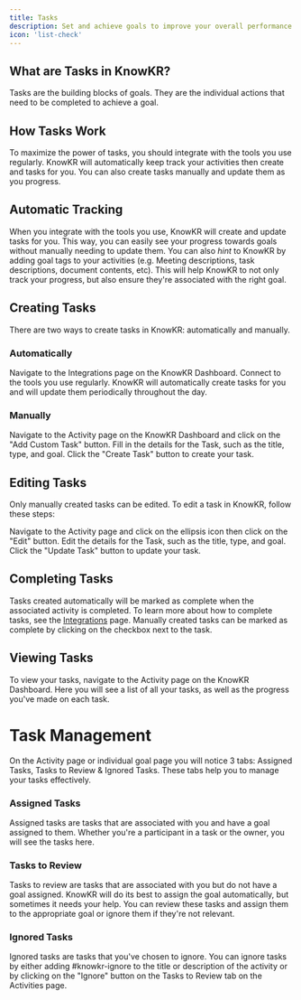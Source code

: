```yaml
---
title: Tasks
description: Set and achieve goals to improve your overall performance.
icon: 'list-check'
---
```


## What are Tasks in KnowKR?

Tasks are the building blocks of goals. They are the individual actions that need to be completed to achieve a goal.

## How Tasks Work

To maximize the power of tasks, you should integrate with the tools you use regularly. KnowKR will automatically keep track your activities then create and tasks for you.
You can also create tasks manually and update them as you progress.

## Automatic Tracking

When you integrate with the tools you use, KnowKR will create and update tasks for you. This way, you can easily see your progress towards goals without manually needing to update them.
You can also _hint_ to KnowKR by adding goal tags to your activities (e.g. Meeting descriptions, task descriptions, document contents, etc). This will help KnowKR to not only track your progress, but also ensure they're associated with the right goal.

## Creating Tasks

There are two ways to create tasks in KnowKR: automatically and manually.

### Automatically

<Steps>
    <Step title="Navigate to the Integrations page">
        Navigate to the Integrations page on the KnowKR Dashboard.
    </Step>
    <Step title="Get Connected">
        Connect to the tools you use regularly.
    </Step>
    <Step title="Let KnowKR do the rest">
        KnowKR will automatically create tasks for you and will update them periodically throughout the day.
    </Step>
</Steps>

### Manually

<Steps>
    <Step title="Navigate to the Create Task page">
        Navigate to the Activity page on the KnowKR Dashboard and click on the "Add Custom Task" button.
    </Step>
    <Step title="Fill in the details">
        Fill in the details for the Task, such as the title, type, and goal.
    </Step>
    <Step title="Create the Task">
        Click the "Create Task" button to create your task.
    </Step>
</Steps>


## Editing Tasks

Only manually created tasks can be edited. To edit a task in KnowKR, follow these steps:

<Steps>
    <Step title="Navigate to the Edit task page">
        Navigate to the Activity page and click on the ellipsis icon then click on the "Edit" button.
    </Step>
    <Step title="Edit the details">
        Edit the details for the Task, such as the title, type, and goal.
    </Step>
    <Step title="Create the Task">
        Click the "Update Task" button to update your task.
    </Step>
</Steps>

## Completing Tasks

Tasks created automatically will be marked as complete when the associated activity is completed. To learn more about how to complete tasks, see the [Integrations](/integrations/overview) page.
Manually created tasks can be marked as complete by clicking on the checkbox next to the task.

## Viewing Tasks

To view your tasks, navigate to the Activity page on the KnowKR Dashboard. Here you will see a list of all your tasks, as well as the progress you've made on each task.

# Task Management

On the Activity page or individual goal page you will notice 3 tabs: Assigned Tasks, Tasks to Review & Ignored Tasks. These tabs help you to manage your tasks effectively.

### Assigned Tasks

Assigned tasks are tasks that are associated with you and have a goal assigned to them. Whether you're a participant in a task or the owner, you will see the tasks here.

### Tasks to Review

Tasks to review are tasks that are associated with you but do not have a goal assigned. KnowKR will do its best to assign the goal automatically, but sometimes it needs your help.
You can review these tasks and assign them to the appropriate goal or ignore them if they're not relevant.

### Ignored Tasks

Ignored tasks are tasks that you've chosen to ignore. You can ignore tasks by either adding #knowkr-ignore to the title or description of the activity or by clicking on the "Ignore" button on the Tasks to Review tab on the Activities page.
